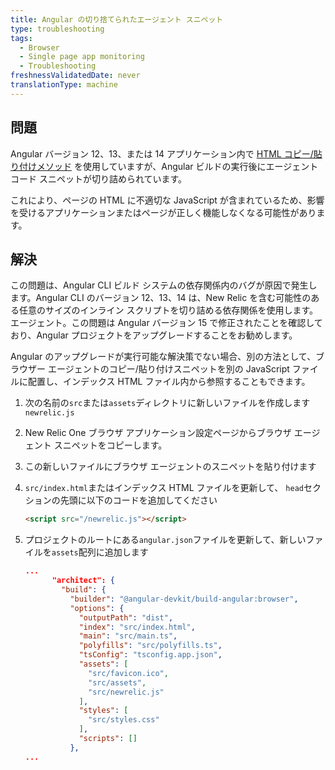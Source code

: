 ```yaml
---
title: Angular の切り捨てられたエージェント スニペット
type: troubleshooting
tags:
  - Browser
  - Single page app monitoring
  - Troubleshooting
freshnessValidatedDate: never
translationType: machine
---
```


## 問題

Angular バージョン 12、13、または 14 アプリケーション内で [HTML コピー/貼り付けメソッド](/docs/browser/new-relic-browser/installation-configuration/adding-apps-new-relic-browser/#copy-paste-app) を使用していますが、Angular ビルドの実行後にエージェント コード スニペットが切り詰められています。

これにより、ページの HTML に不適切な JavaScript が含まれているため、影響を受けるアプリケーションまたはページが正しく機能しなくなる可能性があります。

## 解決

この問題は、Angular CLI ビルド システムの依存関係内のバグが原因で発生します。Angular CLI のバージョン 12、13、14 は、New Relic を含む可能性のある任意のサイズのインライン スクリプトを切り詰める依存関係を使用します。 <InlinePopover type="browser"/>エージェント。この問題は Angular バージョン 15 で修正されたことを確認しており、Angular プロジェクトをアップグレードすることをお勧めします。

Angular のアップグレードが実行可能な解決策でない場合、別の方法として、ブラウザー エージェントのコピー/貼り付けスニペットを別の JavaScript ファイルに配置し、インデックス HTML ファイル内から参照することもできます。

1. 次の名前の`src`または`assets`ディレクトリに新しいファイルを作成します `newrelic.js`

2. New Relic One ブラウザ アプリケーション設定ページからブラウザ エージェント スニペットをコピーします。

3. この新しいファイルにブラウザ エージェントのスニペットを貼り付けます

4. `src/index.html`またはインデックス HTML ファイルを更新して、 `head`セクションの先頭に以下のコードを追加してください

   ```html
   <script src="/newrelic.js"></script>
   ```

5. プロジェクトのルートにある`angular.json`ファイルを更新して、新しいファイルを`assets`配列に追加します

   ```json
   ...
         "architect": {
           "build": {
             "builder": "@angular-devkit/build-angular:browser",
             "options": {
               "outputPath": "dist",
               "index": "src/index.html",
               "main": "src/main.ts",
               "polyfills": "src/polyfills.ts",
               "tsConfig": "tsconfig.app.json",
               "assets": [
                 "src/favicon.ico",
                 "src/assets",
                 "src/newrelic.js"
               ],
               "styles": [
                 "src/styles.css"
               ],
               "scripts": []
             },
   ...
   ```

